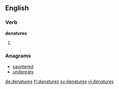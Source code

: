 ==English==

===Verb===
'''denatures'''

# {{third-person singular of|denature}}

===Anagrams===
* [[sauntered#English|sauntered]]
* [[undereats#English|undereats]]

[[de:denatures]]
[[fr:denatures]]
[[sv:denatures]]
[[vi:denatures]]